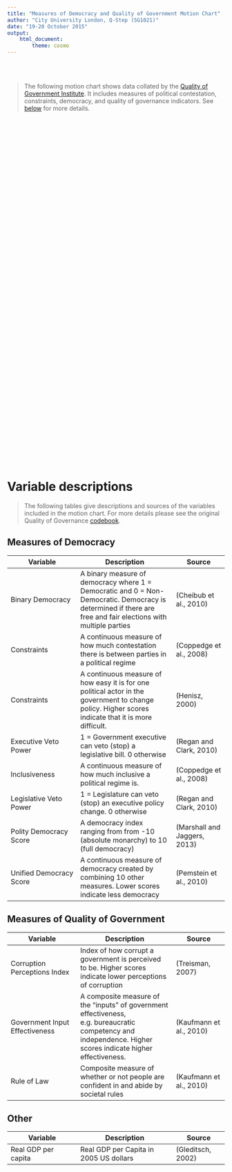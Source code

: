 ```yaml
---
title: "Measures of Democracy and Quality of Government Motion Chart"
author: "City University London, Q-Step (SG1021)"
date: "19-20 October 2015"
output: 
    html_document:
        theme: cosmo
---
```


<br>
<br>

> The following motion chart shows data collated by the [Quality of Government
Institute](http://qog.pol.gu.se/data/datadownloads/qogbasicdata). It includes
measures of political contestation, constraints, democracy, and quality
of governance indicators. See [below](#variable-descriptions) for more details.

<br>
<br>

<!-- jsChart -->  
<script type="text/javascript" src="js/chart.js"></script>

<script type="text/javascript" src="https://www.google.com/jsapi?callback=displayChartMotionChartID2e76adbdc90"></script>
 
<!-- divChart -->
  
<div id="MotionChartID2e76adbdc90" 
  style="width: 800; height: 700;">
</div>
<!-- End jsChart -->

<br>
<br>

# Variable descriptions

> The following tables give descriptions and sources of the variables included in the motion chart. For more details please see the original Quality of Governance [codebook](http://www.qogdata.pol.gu.se/data/qog_bas_jan15.pdf).

## Measures of Democracy

| Variable | Description | Source |
| -------- | ----------- | ------ |
| Binary Democracy | A binary measure of democracy where 1 = Democratic and 0 = Non-Democratic. Democracy is determined if there are free and fair elections with multiple parties | (Cheibub et al., 2010) | 
| Constraints | A continuous measure of how much contestation there is between parties in a political regime | (Coppedge et al., 2008) |
| Constraints | A continuous measure of how easy it is for one political actor in the government to change policy. Higher scores indicate that it is more difficult. | (Henisz, 2000) |
| Executive Veto Power | 1 = Government executive can veto (stop) a legislative bill. 0 otherwise | (Regan and Clark, 2010) |
| Inclusiveness | A continuous measure of how much inclusive a political regime is. | (Coppedge et al., 2008) |
| Legislative Veto Power | 1 = Legislature can veto (stop) an executive policy change. 0 otherwise | (Regan and Clark, 2010) |
| Polity Democracy Score | A democracy index ranging from from -10 (absolute monarchy) to 10 (full democracy) | (Marshall and Jaggers, 2013) |
| Unified Democracy Score | A continuous measure of democracy created by combining 10 other measures. Lower scores indicate less democracy | (Pemstein et al., 2010) | 


## Measures of Quality of Government

| Variable | Description | Source |
| -------- | ----------- | ------ |
| Corruption Perceptions Index | Index of how corrupt a government is perceived to be. Higher scores indicate lower perceptions of corruption | (Treisman, 2007) |
| Government Input Effectiveness | A composite measure of the "inputs" of government effectiveness, e.g. bureaucratic competency and independence. Higher scores indicate higher effectiveness. | (Kaufmann et al., 2010) |
| Rule of Law | Composite measure of whether or not people are confident in and abide by societal rules | (Kaufmann et al., 2010) |

## Other 

| Variable | Description | Source |
| -------- | ----------- | ------ |
| Real GDP per capita | Real GDP per Capita in 2005 US dollars | (Gleditsch, 2002) |






